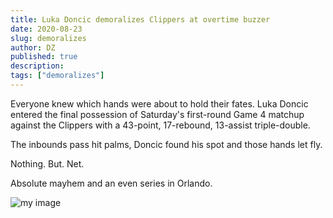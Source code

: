 ```yaml
---
title: Luka Doncic demoralizes Clippers at overtime buzzer
date: 2020-08-23
slug: demoralizes
author: DZ
published: true
description: 
tags: ["demoralizes"]
---
```

Everyone knew which hands were about to hold their fates. Luka Doncic entered the final possession of Saturday's first-round Game 4 matchup against the Clippers with a 43-point, 17-rebound, 13-assist triple-double.

The inbounds pass hit palms, Doncic found his spot and those hands let fly.

Nothing. But. Net.

Absolute mayhem and an even series in Orlando.

![my image](./demoralized.webp)